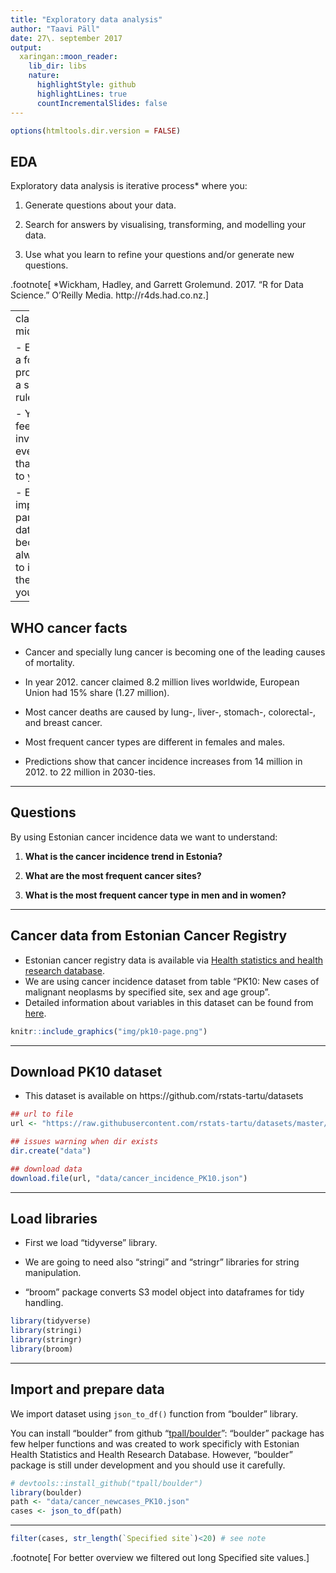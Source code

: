 ```yaml
---
title: "Exploratory data analysis"
author: "Taavi Päll"
date: 27\. september 2017
output:
  xaringan::moon_reader:
    lib_dir: libs
    nature:
      highlightStyle: github
      highlightLines: true
      countIncrementalSlides: false
---
```


```r
options(htmltools.dir.version = FALSE)
```

## EDA
Exploratory data analysis is iterative process* where you:

1. Generate questions about your data.

2. Search for answers by visualising, transforming, and modelling your data.

3. Use what you learn to refine your questions and/or generate new questions.

.footnote[
*Wickham, Hadley, and Garrett Grolemund. 2017. “R for Data Science.” O’Reilly Media. http://r4ds.had.co.nz.
]

---
class:inverse, middle

- EDA **is not** a formal process with a strict set of rules.

- You should feel free to investigate every idea that occurs to you.

- EDA is an important part of any data analysis because you always need to investigate the quality of your data.

---

## WHO cancer facts 

- Cancer and specially lung cancer is becoming one of the leading causes of mortality.

- In year 2012. cancer claimed 8.2 million lives worldwide, European Union had 15% share (1.27 million).

- Most cancer deaths are caused by lung-, liver-, stomach-, colorectal-, and breast cancer.

- Most frequent cancer types are different in females and males.

- Predictions show that cancer incidence increases from 14 million in 2012. to 22 million in 2030-ties.

---

## Questions
By using Estonian cancer incidence data we want to understand:

1. **What is the cancer incidence trend in Estonia?**

2. **What are the most frequent cancer sites?**

3. **What is the most frequent cancer type in men and in women?**

---

## Cancer data from Estonian Cancer Registry

- Estonian cancer registry data is available via [Health statistics and health research database](http://pxweb.tai.ee/PXWeb2015/pxweb/en/02Haigestumus/02Haigestumus__04Pahaloomulised%20kasvajad/?tablelist=true&rxid=279523e2-1ea1-4a02-920b-f85bb19a908d).
- We are using cancer incidence dataset from table "PK10: New cases of malignant neoplasms by specified site, sex and age group".
- Detailed information about variables in this dataset can be found from [here](http://pxweb.tai.ee/PXWeb2015/Resources/PX/Databases/02Haigestumus/04Pahaloomulised%20kasvajad/PKinfo_en.htm).


```r
knitr::include_graphics("img/pk10-page.png")
```

---

## Download PK10 dataset

- This dataset is available on https://github.com/rstats-tartu/datasets

```r
## url to file
url <- "https://raw.githubusercontent.com/rstats-tartu/datasets/master/cancer_newcases_PK10.json"

## issues warning when dir exists
dir.create("data")

## download data
download.file(url, "data/cancer_incidence_PK10.json")
```

---

## Load libraries

- First we load "tidyverse" library. 

- We are going to need also "stringi" and "stringr" libraries for string manipulation.

- "broom" package converts S3 model object into dataframes for tidy handling.

```r
library(tidyverse)
library(stringi)
library(stringr)
library(broom)
```

---

## Import and prepare data

We import dataset using `json_to_df()` function from "boulder" library. 

You can install "boulder" from github "[tpall/boulder](https://github.com/tpall/boulder)":
"boulder" package has few helper functions and was created to work specificly with Estonian Health Statistics and Health Research Database.
However, "boulder" package is still under development and you should use it carefully.

```r
# devtools::install_github("tpall/boulder")
library(boulder)
path <- "data/cancer_newcases_PK10.json"
cases <- json_to_df(path)
```

---

```r
filter(cases, str_length(`Specified site`)<20) # see note
```

.footnote[
For better overview we filtered out long Specified site values.
]
